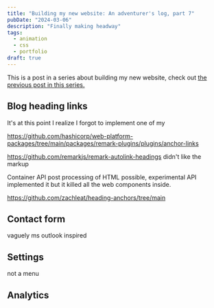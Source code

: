 ```yaml
---
title: "Building my new website: An adventurer's log, part 7"
pubDate: "2024-03-06"
description: "Finally making headway"
tags:
  - animation
  - css
  - portfolio
draft: true
---
```



This is a post in a series about building my new website, check out [the previous post in this series.](/blog/building-my-new-website-part-4/)

## Blog heading links

It's at this point I realize I forgot to implement one of my

https://github.com/hashicorp/web-platform-packages/tree/main/packages/remark-plugins/plugins/anchor-links

https://github.com/remarkjs/remark-autolink-headings
didn't like the markup

Container API post processing of HTML possible, experimental API
implemented it but it killed all the web components inside.

https://github.com/zachleat/heading-anchors/tree/main

## Contact form

vaguely ms outlook inspired

## Settings

not a menu

## Analytics
